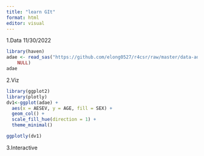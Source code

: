 ```yaml
---
title: "learn GIt"
format: html
editor: visual
---
```


1.Data 11/30/2022

```r
library(haven)
adae <- read_sas("https://github.com/elong0527/r4csr/raw/master/data-adam/adae.sas7bdat", 
    NULL)
adae

```

2.Viz

```r
library(ggplot2)
library(plotly)
dv1<-ggplot(adae) +
  aes(x = AESEV, y = AGE, fill = SEX) +
  geom_col() +
  scale_fill_hue(direction = 1) +
  theme_minimal()

ggplotly(dv1)

```

3.Interactive
